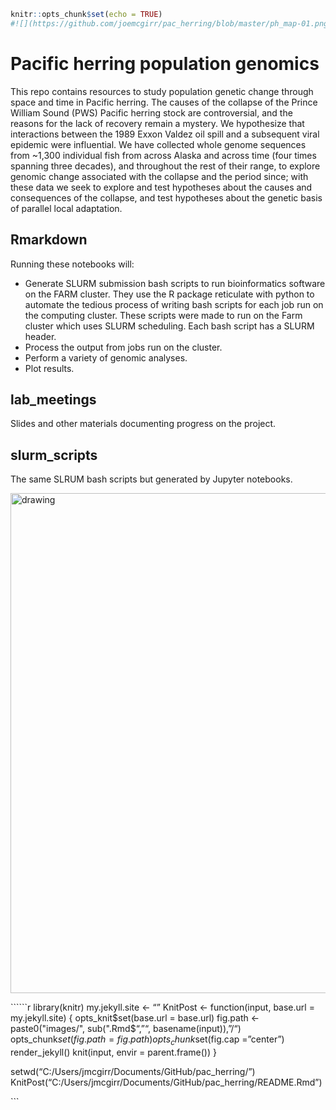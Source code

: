 
```r
knitr::opts_chunk$set(echo = TRUE)
#![](https://github.com/joemcgirr/pac_herring/blob/master/ph_map-01.png?raw=true "pops")  

```

# Pacific herring population genomics

This repo contains resources to study population genetic change through space and time in Pacific herring. The causes of the collapse of the Prince William Sound (PWS) Pacific herring stock are controversial, and the reasons for the lack of recovery remain a mystery. We hypothesize that interactions between the 1989 Exxon Valdez oil spill and a subsequent viral epidemic were influential. We have collected whole genome sequences from ~1,300 individual fish from across Alaska and across time (four times spanning three decades), and throughout the rest of their range, to explore genomic change associated with the collapse and the period since; with these data we seek to explore and test hypotheses about the causes and consequences of the collapse, and test hypotheses about the genetic basis of parallel local adaptation.

## Rmarkdown

Running these notebooks will:

- Generate SLURM submission bash scripts to run bioinformatics software on the FARM cluster. They use the R package reticulate with python to automate the tedious process of writing bash scripts for each job run on the computing cluster. These scripts were made to run on the Farm cluster which uses SLURM scheduling. Each bash script has a SLURM header.
- Process the output from jobs run on the cluster.
- Perform a variety of genomic analyses.
- Plot results.

## lab_meetings

Slides and other materials documenting progress on the project.

## slurm_scripts

The same SLRUM bash scripts but generated by Jupyter notebooks.

<img src="https://github.com/joemcgirr/pac_herring/blob/master/ph_map-01.png?raw=true" alt="drawing" width="800"/>

``````r
library(knitr)
my.jekyll.site <- ""
KnitPost <- function(input, base.url = my.jekyll.site) {
  opts_knit$set(base.url = base.url)
  fig.path <- paste0("images/", sub(".Rmd$", "", basename(input)), "/")
  opts_chunk$set(fig.path = fig.path)
  opts_chunk$set(fig.cap = "center")
  render_jekyll()
  knit(input, envir = parent.frame())
}

setwd("C:/Users/jmcgirr/Documents/GitHub/pac_herring/")
KnitPost("C:/Users/jmcgirr/Documents/GitHub/pac_herring/README.Rmd")

```